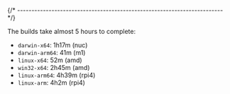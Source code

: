 
{/* ------------------------------------------------------------------------ */}

The builds take almost 5 hours to complete:

- `darwin-x64`: 1h17m (nuc)
- `darwin-arm64`: 41m (m1)
- `linux-x64`: 52m (amd)
- `win32-x64`: 2h45m (amd)
- `linux-arm64`: 4h39m (rpi4)
- `linux-arm`: 4h2m (rpi4)
